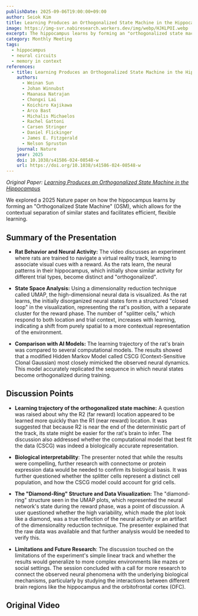 ```yaml
---
publishDate: 2025-09-06T19:00:00+09:00
author: Seiok Kim
title: Learning Produces an Orthogonalized State Machine in the Hippocampus
image: https://img-svr.nabiresearch.workers.dev/img/webp/HJKLPOI.webp
excerpt: The hippocampus learns by forming an "orthogonalized state machine," enabling contextual separation and flexible learning.
category: Monthly Meeting
tags:
  - hippocampus
  - neural circuits
  - memory in context
references:
  - title: Learning Produces an Orthogonalized State Machine in the Hippocampus
    authors:
      - Weinan Sun
      - Johan Winnubst
      - Maanasa Natrajan
      - Chongxi Lai
      - Koichiro Kajikawa
      - Arco Bast
      - Michalis Michaelos
      - Rachel Gattoni
      - Carsen Stringer
      - Daniel Flickinger
      - James E. Fitzgerald
      - Nelson Spruston
    journal: Nature
    year: 2025
    doi: 10.1038/s41586-024-08548-w
    url: https://doi.org/10.1038/s41586-024-08548-w
---
```



_Original Paper: [Learning Produces an Orthogonalized State Machine in the Hippocampus](https://doi.org/10.1038/s41586-024-08548-w)_

We explored a 2025 Nature paper on how the hippocampus learns by forming an "Orthogonalized State Machine" (OSM), which allows for the contextual separation of similar states and facilitates efficient, flexible learning.

## Summary of the Presentation

- **Rat Behavior and Neural Activity:** The video discusses an experiment where rats are trained to navigate a virtual reality track, learning to associate visual cues with a reward. As the rats learn, the neural patterns in their hippocampus, which initially show similar activity for different trial types, become distinct and "orthogonalized".

- **State Space Analysis:** Using a dimensionality reduction technique called UMAP, the high-dimensional neural data is visualized. As the rat learns, the initially disorganized neural states form a structured "closed loop" in the visualization, representing the rat's position, with a separate cluster for the reward phase. The number of "splitter cells," which respond to both location and trial context, increases with learning, indicating a shift from purely spatial to a more contextual representation of the environment.

- **Comparison with AI Models:** The learning trajectory of the rat's brain was compared to several computational models. The results showed that a modified Hidden Markov Model called CSCG (Context-Sensitive Clonal Gaussian) most closely mimicked the observed neural dynamics. This model accurately replicated the sequence in which neural states become orthogonalized during training.

## Discussion Points

- **Learning trajectory of the orthogonalized state machine:** A question was raised about why the R2 (far reward) location appeared to be learned more quickly than the R1 (near reward) location. It was suggested that because R2 is near the end of the deterministic part of the track, its state might be easier for the rat's brain to infer. The discussion also addressed whether the computational model that best fit the data (CSCG) was indeed a biologically accurate representation.

- **Biological interpretability**: The presenter noted that while the results were compelling, further research with connectome or protein expression data would be needed to confirm its biological basis. It was further questioned whether the splitter cells represent a distinct cell population, and how the CSCG model could account for grid cells.

- **The "Diamond-Ring" Structure and Data Visualization:** The "diamond-ring" structure seen in the UMAP plots, which represented the neural network's state during the reward phase, was a point of discussion. A user questioned whether the high variability, which made the plot look like a diamond, was a true reflection of the neural activity or an artifact of the dimensionality reduction technique. The presenter explained that the raw data was available and that further analysis would be needed to verify this.

- **Limitations and Future Research**: The discussion touched on the limitations of the experiment's simple linear track and whether the results would generalize to more complex environments like mazes or social settings. The session concluded with a call for more research to connect the observed neural phenomena with the underlying biological mechanisms, particularly by studying the interactions between different brain regions like the hippocampus and the orbitofrontal cortex (OFC).

## Original Video

<YouTube id="GxLeGx5_iOA" title="Learning Produces an Orthogonalized State Machine in the Hippocampus" />
